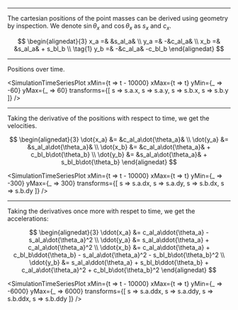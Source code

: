 
<!-- ## forward kinematics -->

<!-- In general, the process of computing the position (or related derivatives) of a
point in the system is known as forward kinematics. Mathematically, this can be
written concisely as $\bold{x} = f(\bm{\theta})$, where $\bold{x}$ is a vector,
representing the state of the system in _cartesian_ coordinates and
$\bm{\theta}$ is a vector representing the state of the system in _generalized_
coordinates, and $f$ is a function that maps from the generalized
coordinates to the cartesian coordinates.

In the case of the double pendulum we have modeled above, this means computing
cartesian coordinates of the point masses $x_a$, $y_a$, $x_b$ and $y_b$ in terms
of the joint angles, $\theta_a$ and $\theta_b$. To derive the forward kinematic
function, $f$, we can rely entirely on geometry as it only depends on
$\bm{\theta}$.

While we could keep the vector notation mentioned by letting
$\bold{x} = \begin{bmatrix}x_a& y_a& x_b & y_b \end{bmatrix}^T$, it feels a
unecessary for our purposes. Also, there will be quite a bit of sinsoidial
functions, so we denote $\sin\theta_x$ and $\cos\theta_x$ as $s_x$ and $c_x$ for
convenience. -->

---

The cartesian positions of the point masses can be derived using geometry by
inspection. We denote $\sin\theta_x$ and $\cos\theta_x$ as $s_x$ and $c_x$.

$$
\begin{alignedat}{3}
x_a =& &s_al_a& \\
y_a =& -&c_al_a&  \\
x_b =& &s_al_a& + s_bl_b \\
\tag{1} y_b =& -&c_al_a& -c_bl_b
\end{alignedat}
$$

---

<!-- 
Here is a plot of these positions over time. The present is on the right, with time flow backwards to the left.
Qualitatively, the plots are quite smooth and follow a sort of braiding pattern. -->

Positions over time.

<SimulationTimeSeriesPlot
  xMin={t => t - 10000}
  xMax={t => t}
  yMin={_ => -60}
  yMax={_ => 60}
  transforms={[
    s => s.a.x,
    s => s.a.y,
    s => s.b.x,
    s => s.b.y
  ]}
/>

---

Taking the derivative of the positions with respect to time, we get the velocities.

$$
\begin{alignedat}{3}
\dot{x_a} &= &c_al_a\dot{\theta_a}& \\
\dot{y_a} &= &s_al_a\dot{\theta_a}& \\
\dot{x_b} &= &c_al_a\dot{\theta_a}& + c_bl_b\dot{\theta_b} \\
\dot{y_b} &= &s_al_a\dot{\theta_a}& + s_bl_b\dot{\theta_b}
\end{alignedat}
$$

<SimulationTimeSeriesPlot
  xMin={t => t - 10000}
  xMax={t => t}
  yMin={_ => -300}
  yMax={_ => 300}
  transforms={[
    s => s.a.dx,
    s => s.a.dy,
    s => s.b.dx,
    s => s.b.dy
  ]}
/>

---

Taking the derivatives once more with respet to time, we get the accelerations:

$$
\begin{alignedat}{3}
\ddot{x_a} &= c_al_a\ddot{\theta_a} - s_al_a\dot{\theta_a}^2 \\
\ddot{y_a} &= s_al_a\ddot{\theta_a} + c_al_a\dot{\theta_a}^2 \\
\ddot{x_b} &= c_al_a\ddot{\theta_a} + c_bl_b\ddot{\theta_b} - s_al_a\dot{\theta_a}^2 - s_bl_b\dot{\theta_b}^2 \\
\ddot{y_b} &= s_al_a\ddot{\theta_a} + s_bl_b\ddot{\theta_b} + c_al_a\dot{\theta_a}^2 + c_bl_b\dot{\theta_b}^2
\end{alignedat}
$$

<SimulationTimeSeriesPlot
  xMin={t => t - 10000}
  xMax={t => t}
  yMin={_ => -6000}
  yMax={_ => 6000}
  transforms={[
    s => s.a.ddx,
    s => s.a.ddy,
    s => s.b.ddx,
    s => s.b.ddy
  ]}
/>

<!-- 
<SimulationTimeSeriesPlot
  xMin={t => t - 1000}
  xMax={t => t}
  yMin={_ => -6000}
  yMax={_ => 6000}
  transforms={[
    s => s.a.ddx,
    s => s.a.ddy,
    s => s.b.ddx,
    s => s.b.ddy
  ]}
/>
 -->
